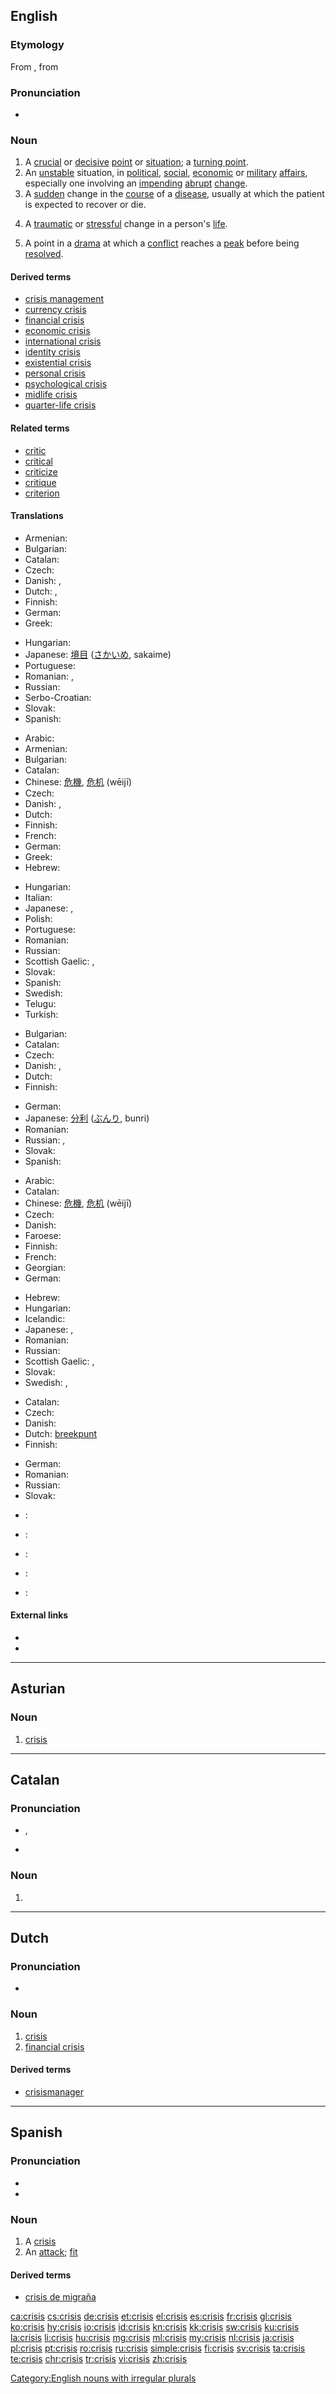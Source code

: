 ==English==
{{wikipedia|dab=Crisis (disambiguation)|mul=Crisis}}

===Etymology===
From {{etyl|grc|en}} {{term|κρίσις|sc=polytonic|tr=krisis||a separating, power of distinguishing, decision, choice, election, judgment, dispute|lang=grc}}, from {{term|κρίνω|sc=polytonic|tr=krinō||pick out, choose, decide, judge|lang=grc}}

===Pronunciation===
* {{audio|En-us-crisis.ogg|Audio (US)}}

===Noun===
{{en-noun|crises}}

# A [[crucial]] or [[decisive]] [[point]] or [[situation]]; a [[turning point]].
# An [[unstable]] situation, in [[political]], [[social]], [[economic]] or [[military]] [[affair]]s, especially one involving an [[impending]] [[abrupt]] [[change]].
# A [[sudden]] change in the [[course]] of a [[disease]], usually at which the patient is expected to recover or die.
# {{context|psychology|lang=en}} A [[traumatic]] or [[stressful]] change in a person's [[life]].
# {{context|drama|lang=en}} A point in a [[drama]] at which a [[conflict]] reaches a [[peak]] before being [[resolved]].

====Derived terms====
* [[crisis management]]
* [[currency crisis]]
* [[financial crisis]]
* [[economic crisis]]
* [[international crisis]]
* [[identity crisis]]
* [[existential crisis]]
* [[personal crisis]]
* [[psychological crisis]]
* [[midlife crisis]]
* [[quarter-life crisis]]

====Related terms====
* [[critic]]
* [[critical]]
* [[criticize]]
* [[critique]]
* [[criterion]]

====Translations====
{{trans-top|crucial or decisive point or situation; a turning point}}
* Armenian: {{t-|hy|ճգնաժամ|tr=č̣gnažam}}
* Bulgarian: {{t+|bg|криза|f}}
* Catalan: {{t-|ca|crisi|f}}
* Czech: {{t-|cs|rozhodující}} {{t+|cs|okamžik|m}}
* Danish: {{t-|da|vendepunkt|n}}, {{t-|da|krise|c}}
* Dutch: {{t+|nl|crisis|f}}, {{t-|nl|keerpunt|n}}
* Finnish: {{t+|fi|kriisi}}
* German: {{t+|de|Krise|f}}
* Greek: {{t+|el|κρίση|f}}
{{trans-mid}}
* Hungarian: {{t+|hu|krízis}}
* Japanese: [[境目]] ([[さかいめ]], sakaime)
* Portuguese: {{t+|pt|crise|f}}
* Romanian: {{t-|ro|moment crucial|n}}, {{t-|ro|toi|n}}
* Russian: {{t+|ru|кризис|m|tr=krízis}}
* Serbo-Croatian: {{t|sh|prekretnica|f}}
* Slovak: {{t-|sk|rozhodujúci}} {{t-|sk|okamih|m}}
* Spanish: {{t+|es|crisis|f}}
{{trans-bottom}}

{{trans-top|unstable situation in political, social, economic or military affairs}}
* Arabic: {{t|ar|أزمة|tr=ʼázma|f}}
* Armenian: {{t-|hy|ճգնաժամ|tr=č̣gnažam}}
* Bulgarian: {{t+|bg|криза|f}}
* Catalan: {{t-|ca|crisi|f}}
* Chinese: [[危機]], [[危机]] (wēijī)
* Czech: {{t-|cs|krize|f}}
* Danish: {{t-|da|krisetilstand|c}}, {{t-|da|krise|c}}
* Dutch: {{t+|nl|crisis|f}}
* Finnish: {{t+|fi|kriisi}}
* French: {{t+|fr|crise|f}}
* German: {{t+|de|Krise|f}}
* Greek: {{t+|el|κρίση|f}}
* Hebrew: {{t-|he|משבר|m|tr=mashber}}
{{trans-mid}}
* Hungarian: {{t+|hu|válság}}
* Italian: {{t+|it|crisi|f}}
* Japanese: {{t+|ja|危機|tr=[[きき]], kiki}} , {{t-|ja|クライシス|tr=kuraishisu}}
* Polish: {{t+|pl|kryzys}}
* Portuguese: {{t+|pt|crise|f}}
* Romanian: {{t-|ro|criză|f}}
* Russian: {{t+|ru|кризис|m|tr=krízis}}
* Scottish Gaelic: {{t-|gd|èiginn|f}}, {{t-|gd|gàbhadh|m}}
* Slovak: {{t-|sk|kríza|f}}
* Spanish: {{t+|es|crisis|f}}
* Swedish: {{t+|sv|kris}}
* Telugu: {{t-|te|సంక్షోభం|tr=sankshObham}}
* Turkish: {{t+|tr|kriz}}
{{trans-bottom}}

{{trans-top|sudden change in the course of a disease}}
* Bulgarian: {{t+|bg|криза|f}}
* Catalan: {{t-|ca|crisi|f}}
* Czech: {{t-|cs|krize|f}}
* Danish: {{t-|da|vendepunkt|n}}, {{t-|da|krise|c}}
* Dutch: {{t+|nl|crisis|f}}
* Finnish: {{t+|fi|kriisi}}
{{trans-mid}}
* German: {{t+|de|Krise|f}}
* Japanese: [[分利]] ([[ぶんり]], bunri)
* Romanian: {{t-|ro|criză|f}}
* Russian: {{t+|ru|кризис|m|tr=krízis}}, {{t+|ru|криз|m|tr=kriz}}
* Slovak: {{t-|sk|kríza|f}}
* Spanish: {{t+|es|crisis|f}}
{{trans-bottom}}

{{trans-top|traumatic or stressful change in a person's life}}
* Arabic: {{t|ar|أزمة|tr=ʼázma|f}}
* Catalan: {{t-|ca|crisi|f}}
* Chinese: [[危機]], [[危机]] (wēijī)
* Czech: {{t-|cs|krize|f}}
* Danish: {{t-|da|krise|c}}
* Faroese: {{t-|fo|kreppa|f}}
* Finnish: {{t+|fi|kriisi}}
* French: {{t+|fr|crise|f}}
* Georgian: {{t-|ka|კრიზისი|tr=krizisi|sc=Geor}}
* German: {{t+|de|Krise|f}}
{{trans-mid}}
* Hebrew: {{t-|he|משבר|m|tr=mashber}}
* Hungarian: {{t+|hu|krízis}}
* Icelandic: {{t+|is|kreppa}}
* Japanese: {{t+|ja|危機|tr=[[きき]], kiki}} , {{t-|ja|クライシス|tr=kuraishisu}}
* Romanian: {{t-|ro|criză|f}}
* Russian: {{t+|ru|кризис|m|tr=krízis}}
* Scottish Gaelic: {{t-|gd|èiginn|f}}, {{t-|gd|gàbhadh|m}}
* Slovak: {{t-|sk|kríza|f}}
* Swedish: {{t+|sv|kris}},  {{t-|sv|livskris}}
{{trans-bottom}}

{{trans-top|point in a drama at which a conflict reaches a peak before being resolved}}
* Catalan: {{t-|ca|crisi|f}}
* Czech: {{t-|cs|krize|f}}
* Danish: {{t-|da|krise|c}}
* Dutch: [[breekpunt]] {{n}}
* Finnish: {{t+|fi|kriisi}}
{{trans-mid}}
* German: {{t+|de|Krise|f}}
* Romanian: {{t-|ro|criză|f}}
* Russian: {{t+|ru|кризис|m|tr=krízis}}
* Slovak: {{t-|sk|kríza|f}}
{{trans-bottom}}

{{checktrans-top}}
* {{ttbc|eo}}: {{t-|eo|krizo}}
* {{ttbc|it}}: {{t+|it|crisi|f}}
* {{ttbc|no}}: {{t-|no|krise}}
{{trans-mid}}
* {{ttbc|pt}}: {{t+|pt|crise|f}}
* {{ttbc|sv}}: {{t+|sv|kris|c}}
{{trans-bottom}}

====External links====
* {{R:Webster 1913}}
* {{R:Century 1911}}

[[Category:English nouns with irregular plurals]]

----

==Asturian==

===Noun===
{{ast-noun|f|crisis}}

# [[crisis#English|crisis]]

----

==Catalan==

===Pronunciation===
* {{IPA|/ˈkɾizis/|lang=ca}}, {{X-SAMPA|/"k4izis/}}
* {{rhymes|izis|lang=ca}}

===Noun===
{{ca-noun-form}}

# {{plural of|crisi|lang=ca|nocat=1}}

----

==Dutch==

===Pronunciation===
* {{audio|Nl-crisis.ogg|audio}}

===Noun===
{{nl-noun|f|crises|pl2=crisissen|crisisje}}

# [[#English|crisis]]
# [[financial crisis]]

====Derived terms====
* [[crisismanager]] {{m}}

----

==Spanish==

===Pronunciation===
* {{IPA|/ˈkɾisis/|lang=es}}
* {{audio|Es-crisis-Ar-Rosario.ogg|Audio (Argentina)}}

===Noun===
{{es-noun|f|crisis}}

# A [[#English|crisis]]
# An [[attack#Noun|attack]]; [[fit#Noun_2|fit]]

====Derived terms====

* [[crisis de migraña]] {{f}}

[[ca:crisis]]
[[cs:crisis]]
[[de:crisis]]
[[et:crisis]]
[[el:crisis]]
[[es:crisis]]
[[fr:crisis]]
[[gl:crisis]]
[[ko:crisis]]
[[hy:crisis]]
[[io:crisis]]
[[id:crisis]]
[[kn:crisis]]
[[kk:crisis]]
[[sw:crisis]]
[[ku:crisis]]
[[la:crisis]]
[[li:crisis]]
[[hu:crisis]]
[[mg:crisis]]
[[ml:crisis]]
[[my:crisis]]
[[nl:crisis]]
[[ja:crisis]]
[[pl:crisis]]
[[pt:crisis]]
[[ro:crisis]]
[[ru:crisis]]
[[simple:crisis]]
[[fi:crisis]]
[[sv:crisis]]
[[ta:crisis]]
[[te:crisis]]
[[chr:crisis]]
[[tr:crisis]]
[[vi:crisis]]
[[zh:crisis]]